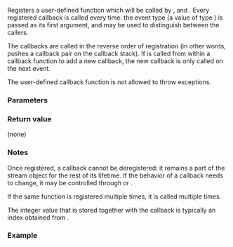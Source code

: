 {{cpp/io/ios_base/title|register_callback}}
{{cpp/io/ios_base/navbar}}
{{ddcl|
void register_callback( event_callback function, int index );
}}

Registers a user-defined function which will be called by {{lc|imbue()}}, {{lc|std::basic_ios::copyfmt()}} and {{lc|~ios_base()}}. Every registered callback is called every time: the event type (a value of type {{lc|event}}) is passed as its first argument, and may be used to distinguish between the callers.

The callbacks are called in the reverse order of registration (in other words, {{tt|register_callback()}} pushes a callback pair on the callback stack). If {{tt|register_callback()}} is called from within a callback function to add a new callback, the new callback is only called on the next event.

The user-defined callback function is not allowed to throw exceptions.

===Parameters===
{{par begin}}
{{par|function|the function which will be called on event, supplied as a function pointer of type {{rlp|event_callback}}}}
{{par|index|custom parameter which will be passed to the function}}
{{par end}}

===Return value===
(none)

===Notes===
Once registered, a callback cannot be deregistered: it remains a part of the stream object for the rest of its lifetime. If the behavior of a callback needs to change, it may be controlled through {{lc|iword()}} or {{lc|pword()}}.

If the same function is registered multiple times, it is called multiple times.

The integer value that is stored together with the callback is typically an index obtained from {{lc|xalloc()}}.

===Example===
{{example
|Demonstrates the use of {{tt|register_callback}} to update locale-dependent cached values that are used by a custom output operator.
|code=
#include &lt;functional&gt;
#include &lt;iostream&gt;
#include &lt;locale&gt;

// Cached locale-specific message and its hash
typedef std::pair&lt;std::string, std::size_t&gt; cache_t;

// Populate the cached message and its hash from the locale
void update_cache(cache_t&amp; cache, std::locale loc)
{
    auto&amp; fct = std::use_facet&lt; std::messages&lt;char&gt; &gt;(loc);
    std::messages_base::catalog cat = fct.open("sed", loc);
    cache.first = cat &lt; 0 ? "" : fct.get(cat, 0, 0, "Memory exhausted");
    cache.second = std::hash&lt;std::string&gt;()(cache.first);
}

// Update the cache if the locale changed
void true_callback(std::ios_base::event evt, std::ios_base&amp; str, int idx)
{
    if (evt == std::ios_base::imbue_event) 
    {
        cache_t* ptr = static_cast&lt;cache_t*&gt;(str.pword(idx));
        update_cache(*ptr, str.getloc());
    }
}

// Registers the cache in pword() and sets up the callback
struct CacheSetup
{
    CacheSetup(std::ostream&amp; os, std::ios_base::event_callback f, cache_t* cache)
    {
        int index = std::ostream::xalloc();
        os.pword(index) = cache; // Store pointer to cache in the stream
        os.register_callback(f, index); // Store callback and the index to the pointer
        update_cache(*cache, os.getloc()); // Initialize cache
    };
};

// Some custom class 
struct S {};
// Some custom class's operator&lt;&lt; that needs fast access to hashed message
std::ostream&amp; operator&lt;&lt;(std::ostream&amp; os, const S&amp;)
{
    static cache_t cache;
    static CacheSetup setup(os, true_callback, &amp;cache);
    return os &lt;&lt; cache.first &lt;&lt; " : " &lt;&lt; cache.second;
}

int main()
{
    std::locale loc("en_US.utf8");
    
    S s;
    std::cout.imbue(loc);
    std::cout &lt;&lt; s &lt;&lt; '\n';
    
    std::cout.imbue(std::locale(loc, new std::messages_byname&lt;char&gt;("de_DE.utf8")));
    std::cout &lt;&lt; s &lt;&lt; '\n';

    std::cout.imbue(std::locale(loc, new std::messages_byname&lt;char&gt;("ja_JP.utf8")));
    std::cout &lt;&lt; s &lt;&lt; '\n';

    std::cout.imbue(std::locale(loc, new std::messages_byname&lt;char&gt;("ru_RU.utf8")));
    std::cout &lt;&lt; s &lt;&lt; '\n';
}
|output=
Memory exhausted : 2,295,079,096
Speicher erschöpft : 3,139,423,551
メモリーが足りません : 3,837,351,114
Память исчерпана : 3,742,732,851
}}

{{langlinks|de|es|fr|it|ja|pt|ru|zh}}